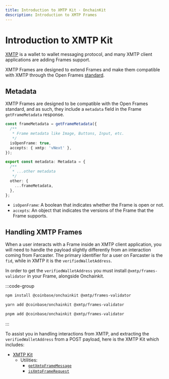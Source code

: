 ```yaml
---
title: Introduction to XMTP Kit · OnchainKit
description: Introduction to XMTP Frames
---
```


# Introduction to XMTP Kit


[XMTP](https://xmtp.org/) is a wallet to wallet messaging protocol, and many XMTP client applications are adding Frames support.

XMTP Frames are designed to extend Frames and make them compatible with XMTP through the Open Frames [standard](https://github.com/open-frames/standard).

## Metadata

XMTP Frames are designed to be compatible with the Open Frames standard, and as such, they include a `metadata` field in the Frame `getFrameMetadata` response.

```ts
const frameMetadata = getFrameMetadata({
  /**
   * Frame metadata like Image, Buttons, Input, etc.
   */
  isOpenFrame: true,
  accepts: { xmtp: 'vNext' },
});

export const metadata: Metadata = {
  /**
   * ...other metadata
   */
  other: {
    ...frameMetadata,
  },
};
```
- `isOpenFrame`: A boolean that indicates whether the Frame is open or not.
- `accepts`: An object that indicates the versions of the Frame that the Frame supports.

## Handling XMTP Frames


When a user interacts with a Frame inside an XMTP client application, you will need to handle the payload slightly differently from an interaction coming from Farcaster. The primary identifier for a user on Farcaster is the `fid`, while in XMTP it is the `verifiedWalletAddress`.

In order to get the `verifiedWalletAddress` you must install `@xmtp/frames-validator` in your Frame, alongside Onchainkit.

:::code-group

```bash [npm]
npm install @coinbase/onchainkit @xmtp/frames-validator
```

```bash [yarn]
yarn add @coinbase/onchainkit @xmtp/frames-validator
```

```bash [pnpm]
pnpm add @coinbase/onchainkit @xmtp/frames-validator
```

:::

To assist you in handling interactions from XMTP, and extracting the `verifiedWalletAddress` from a POST payload, here is the XMTP Kit which includes:

- [XMTP Kit](/xmtp/introduction)
  - Utilities:
    - [`getXmtpFrameMessage`](/xmtp/get-xmtp-frame-message)
    - [`isXmtpFrameRequest`](/xmtp/is-xmtp-frame-request)

